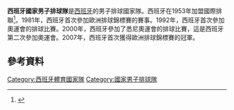 '''西班牙國家男子排球隊'''是[[西班牙|西班牙]]的男子排球國家隊。西班牙在1953年加盟國際排聯<ref>{{Cite web|url=http://www.fivb.org/EN/FIVB/Org_continentalConfEurope.htm|title=Confédération Européenne de Volleyball (CEV)|publisher=FIVB|accessdate=2010-03-12|archive-date=2009-09-13|archive-url=https://web.archive.org/web/20090913032056/http://www.fivb.org/en/fivb/Org_continentalConfEurope.htm|dead-url=no}}</ref>。1981年，西班牙首次參加歐洲排球錦標賽的賽事。1992年，西班牙首次參加奧運會的排球比賽。2000年，西班牙參加了悉尼奧運會的排球比賽，這是西班牙第二次參加奧運會。2007年，西班牙首次獲得歐洲排球錦標賽的冠軍。
== 參考資料 ==
{{Reflist}}
[[Category:西班牙體育國家隊|Category:西班牙體育國家隊]]
[[Category:國家男子排球隊|Category:國家男子排球隊]]